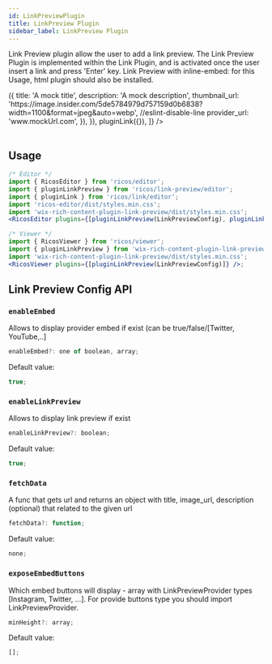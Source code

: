 ```yaml
---
id: LinkPreviewPlugin
title: LinkPreview Plugin
sidebar_label: LinkPreview Plugin
---
```



Link Preview plugin allow the user to add a link preview.
The Link Preview Plugin is implemented within the Link Plugin, and is activated once the user insert a link and press 'Enter' key.
Link Preview with inline-embed: for this Usage, html plugin should also be installed.

<div className="card">
  <RicosEditorWithMobile
    content={createContent('Add an Link Preview - write a link and press enter key')}
    placeholder={'Type here!'}
    plugins={[
      pluginLinkPreview({
        fetchData: () => ({
          title: 'A mock title',
          description: 'A mock description',
          thumbnail_url:
            'https://image.insider.com/5de5784979d757159d0b6838?width=1100&format=jpeg&auto=webp', //eslint-disable-line
          provider_url: 'www.mockUrl.com',
        }),
      }),
      pluginLink({}),
    ]}
  />
</div>
<br />

## Usage

```jsx
/* Editor */
import { RicosEditor } from 'ricos/editor';
import { pluginLinkPreview } from 'ricos/link-preview/editor';
import { pluginLink } from 'ricos/link/editor';
import 'ricos-editor/dist/styles.min.css';
import 'wix-rich-content-plugin-link-preview/dist/styles.min.css';
<RicosEditor plugins={[pluginLinkPreview(LinkPreviewConfig), pluginLink({})]} />;

/* Viewer */
import { RicosViewer } from 'ricos/viewer';
import { pluginLinkPreview } from 'wix-rich-content-plugin-link-preview/viewer';
import 'wix-rich-content-plugin-link-preview/dist/styles.min.css';
<RicosViewer plugins={[pluginLinkPreview(LinkPreviewConfig)]} />;
```

## Link Preview Config API

### `enableEmbed`

Allows to display provider embed if exist (can be true/false/[Twitter, YouTube,..]

```jsx
enableEmbed?: one of boolean, array;
```

Default value:

```jsx
true;
```

### `enableLinkPreview`

Allows to display link preview if exist

```jsx
enableLinkPreview?: boolean;
```

Default value:

```jsx
true;
```

### `fetchData`

A func that gets url and returns an object with title, image_url, description (optional) that related to the given url

```jsx
fetchData?: function;
```

Default value:

```jsx
none;
```

### `exposeEmbedButtons`

Which embed buttons will display - array with LinkPreviewProvider types [Instagram, Twitter, ...].
For provide buttons type you should import LinkPreviewProvider.

```jsx
minHeight?: array;
```

Default value:

```jsx
[];
```

<br />
